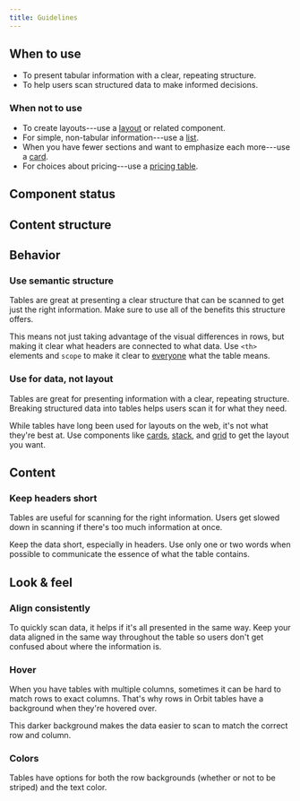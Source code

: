 ```yaml
---
title: Guidelines
---
```


<ReactExample exampleId="Table-default" />

## When to use

- To present tabular information with a clear, repeating structure.
- To help users scan structured data to make informed decisions.

### When not to use

- To create layouts---use a [layout](/components/layout/layout/) or related component.
- For simple, non-tabular information---use a [list](/components/structure/list/).
- When you have fewer sections and want to emphasize each more---use a [card](/components/structure/card/).
- For choices about pricing---use a [pricing table](/components/structure/pricingtable/).

## Component status

<ComponentStatus component="Table" />

## Content structure

<FigmaFile
  file="4QJZqvBvRrLu6t9mwObCkA"
  node="197%3A0"
  alt="Table head: optionally describes what each column contains; table body: wraps table rows; table rows: wrap table cells; table cells: present static information."
/>

## Behavior

### Use semantic structure

Tables are great at presenting a clear structure
that can be scanned to get just the right information.
Make sure to use all of the benefits this structure offers.

This means not just taking advantage of the visual differences in rows,
but making it clear what headers are connected to what data.
Use `<th>` elements and `scope`
to make it clear to [everyone](/foundation/accessibility/) what the table means.

<ReactExample exampleId="Table-accessibility" />

### Use for data, not layout

Tables are great for presenting information with a clear, repeating structure.
Breaking structured data into tables helps users scan it for what they need.

While tables have long been used for layouts on the web, it's not what they're best at.
Use components like [cards](/components/structure/card/), [stack](/components/layout/stack/),
and [grid](/components/layout/grid/) to get the layout you want.

## Content

### Keep headers short

Tables are useful for scanning for the right information.
Users get slowed down in scanning if there's too much information at once.

Keep the data short, especially in headers.
Use only one or two words when possible to communicate the essence of what the table contains.

<Guideline type="do" title="Short headers">

<FigmaFile
  file="fannvRpkOJK6uxxT33EKaa"
  node="145%3A1609"
  alt="A table on baggage options with the headers 'Baggage' and 'Availability'."
/>
<FigmaFile
  file="fannvRpkOJK6uxxT33EKaa"
  node="147%3A0"
  alt="A table on baggage options with the headers 'What baggage type is meant' and 'Is it available with your ticket'."
/>

</Guideline>

## Look & feel

### Align consistently

To quickly scan data,
it helps if it's all presented in the same way.
Keep your data aligned in the same way throughout the table
so users don't get confused about where the information is.

### Hover

When you have tables with multiple columns,
sometimes it can be hard to match rows to exact columns.
That's why rows in Orbit tables have a <InlineToken value="paletteCloudNormal" alternateName /> background
when they're hovered over.

This darker background makes the data easier to scan to match the correct row and column.

### Colors

Tables have options for both the row backgrounds (whether or not to be striped) and the text color.

<ReactExample exampleId="Table-colors" />
